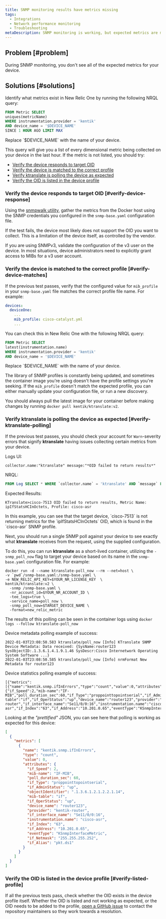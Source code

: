```yaml
---
title: SNMP monitoring results have metrics missing
tags:
  - Integrations
  - Network performance monitoring
  - Troubleshooting
metaDescription: SNMP monitoring is working, but expected metrics are missing.
---
```


## Problem [#problem]

During SNMP monitoring, you don't see all of the expected metrics for your device.

## Solutions [#solutions]

Identify what metrics exist in New Relic One by running the following NRQL query:

```sql
FROM Metric SELECT 
uniques(metricName) 
WHERE instrumentation.provider = 'kentik' 
AND device_name = '$DEVICE_NAME'
SINCE 1 HOUR AGO LIMIT MAX
```

<Callout variant="important">
  Replace `$DEVICE_NAME` with the name of your device.
</Callout>

This query will give you a list of every dimensional metric being collected on your device in the last hour. If the metric is not listed, you should try:

* [Verify the device responds to target OID](#verify-device-response)
* [Verify the device is matched to the correct profile](#verify-device-matches)
* [Verify ktranslate is polling the device as expected](#verify-ktranslate-polling)
* [Verify the OID is listed in the device profile](#verify-listed-profile)

### Verify the device responds to target OID [#verify-device-response]

Using the [snmpwalk utility](/docs/network-performance-monitoring/troubleshooting/snmp-walk), gather the metrics from the Docker host using the SNMP credentials you configured in the `snmp-base.yaml` configuration file.

If the test fails, the device most likely does not support the OID you want to collect. This is a limitation of the device itself, as controlled by the vendor.

<Callout variant="tip">
  If you are using SNMPv3, validate the configuration of the v3 user on the device. In most situations, device administrators need to explicitly grant access to MIBs for a v3 user account.
</Callout>

### Verify the device is matched to the correct profile [#verify-device-matches]

If the previous test passes, verify that the configured value for `mib_profile` in your `snmp-base.yaml` file matches the correct profile file name. For example:

```yaml
devices:
  deviceOne:
    ...
    mib_profile: cisco-catalyst.yml
    ...
```

You can check this in New Relic One with the following NRQL query:

```sql
FROM Metric SELECT 
latest(instrumentation.name) 
WHERE instrumentation.provider = 'kentik' 
AND device_name = '$DEVICE_NAME'
```

<Callout variant="important">
  Replace `$DEVICE_NAME` with the name of your device.
</Callout>

The library of SNMP profiles is constantly being updated, and sometimes the container image you're using doesn't have the profile settings you're seeking. If the `mib_profile` doesn't match the expected profile, you can either manually update your configuration file, or run a new discovery.

You should always pull the latest image for your container before making changes by running `docker pull kentik/ktranslate:v2`.

### Verify ktranslate is polling the device as expected [#verify-ktranslate-polling]

If the previous test passes, you should check your account for `Warn`-severity errors that signify **ktranslate** having issues collecting certain metrics from your device.

Logs UI:

```shell
collector.name:"ktranslate" message:"*OID failed to return results*"
```

NRQL:

```sql
FROM Log SELECT * WHERE `collector.name` = 'ktranslate' AND `message` LIKE '%OID failed to return results%'
```

Expected Results:

```
KTranslate>cisco-7513 OID failed to return results, Metric Name: ipIfStatsHCInOctets, Profile: cisco-asr
```

<Callout variant="tip">
  In this example, you can see that the target device, `cisco-7513` is not returning metrics for the `ipIfStatsHCInOctets` OID, which is found in the `cisco-asr` SNMP profile.
</Callout>

Next, you should run a single SNMP poll against your device to see exactly what **ktranslate** receives from the request, using the supplied configuration.

To do this, you can run **ktranslate** as a short-lived container, utilizing the `-snmp_poll_now` flag to target your device based on its name in the `snmp-base.yaml` configuration file. For example:

```shell
docker run -d --name ktranslate-poll_now --rm --net=host \
-v `pwd`/snmp-base.yaml:/snmp-base.yaml \
-e NEW_RELIC_API_KEY=$YOUR_NR_LICENSE_KEY  \
kentik/ktranslate:v2 \
  -snmp /snmp-base.yaml \
  -nr_account_id=$YOUR_NR_ACCOUNT_ID \
  -tee_logs=true \
  -service_name=poll_now \
  -snmp_poll_now=$TARGET_DEVICE_NAME \
  -format=new_relic_metric
```

The results of this polling can be seen in the container logs using `docker logs --follow ktranslate-poll_now`

Device metadata polling example of success:

```
2022-01-03T23:08:50.583 ktranslate/poll_now [Info] KTranslate SNMP Device Metadata: Data received: {SysName:router123 SysObjectID:.1.3.6.1.4.1.9.1.46 SysDescr:Cisco Internetwork Operating System Software ...}
2022-01-03T23:08:50.585 ktranslate/poll_now [Info] nrmFormat New Metadata for router123
```

Device statistics polling example of success:

```
[{"metrics":[{"name":"kentik.snmp.ifInErrors","type":"count","value":0,"attributes":{"if_Speed":2,"mib-name":"IF-MIB","poll_duration_sec":60,"if_Type":"proppointtopointserial","if_AdminStatus":"up","objectIdentifier":".1.3.6.1.2.1.2.2.1.14","mib-table":"if","if_OperStatus":"up","device_name":"router123","provider":"kentik-router","if_interface_name":"Se11/0/0:16","instrumentation.name":"cisco-asr","if_Index":"63","if_Address":"10.201.0.65","eventType":"KSnmpInterfaceMetric","if_Netmask":"255.255.255.252","if_Alias":"pkt.ds1"}}]...}]
```

Looking at the _"prettified"_ JSON, you can see here that polling is working as expected for this device:

```json
[
  {
    "metrics": [
      {
        "name": "kentik.snmp.ifInErrors",
        "type": "count",
        "value": 0,
        "attributes": {
          "if_Speed": 2,
          "mib-name": "IF-MIB",
          "poll_duration_sec": 60,
          "if_Type": "proppointtopointserial",
          "if_AdminStatus": "up",
          "objectIdentifier": ".1.3.6.1.2.1.2.2.1.14",
          "mib-table": "if",
          "if_OperStatus": "up",
          "device_name": "router123",
          "provider": "kentik-router",
          "if_interface_name": "Se11/0/0:16",
          "instrumentation.name": "cisco-asr",
          "if_Index": "63",
          "if_Address": "10.201.0.65",
          "eventType": "KSnmpInterfaceMetric",
          "if_Netmask": "255.255.255.252",
          "if_Alias": "pkt.ds1"
        }
      }
    ]
  }
]
```

### Verify the OID is listed in the device profile [#verify-listed-profile]

If all the previous tests pass, check whether the OID exists in the device profile itself. Whether the OID is listed and not working as expected, or the OID needs to be added to the profile, [open a GitHub issue](https://github.com/kentik/snmp-profiles/issues/new/choose) to contact the repository maintainers so they work towards a resolution.
